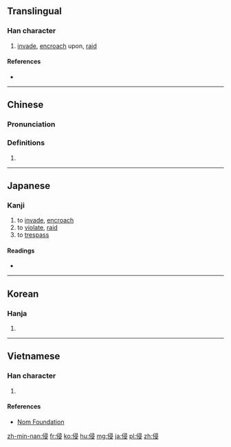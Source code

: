 ==Translingual==

===Han character===
{{Han char|rn=9|rad=人|as=07|sn=9|four=2724<sub>7</sub>|canj=人尸一水 (OSME)|ids=⿰[[亻]][[𠬶]]}}

# [[invade]], [[encroach]] upon, [[raid]]

====References====
* {{Han ref|kx=0103.190|dkj=00646|dj=0218.300|hdz=10166.120|uh=4FB5|ud=20405|bh=AB49|bd=43849}}

----

==Chinese==
{{zh-forms}}

===Pronunciation===
{{zh-pron
|m=qīn
|c=cam1
|mc=y
|oc=y
|ma=
|cat=v
}}

===Definitions===
# {{rfdef|lang=zh}}

----

==Japanese==

===Kanji===
{{ja-kanji|grade=c|rs=人07}}

# to [[invade]], [[encroach]]
# to [[violate]], [[raid]]
# to [[trespass]]

====Readings====
* {{ja-readings|on=[[しん]] (shin)|kun=[[おかす]] (okasu)}}

----

==Korean==

===Hanja===
{{ko-hanja|hangeul=침|rv=chim|mr=ch'im}}

# {{defn|lang=ko|sort=人07}}

----

==Vietnamese==

===Han character===
{{vi-hantu|[[xâm]], [[xăm]], [[xơm]]|rs=人07}}

# {{defn|lang=vi}}

====References====
*[http://nomfoundation.org/common/nom_details.php?codepoint=4fb5 Nom Foundation]

[[zh-min-nan:侵]]
[[fr:侵]]
[[ko:侵]]
[[hu:侵]]
[[mg:侵]]
[[ja:侵]]
[[pl:侵]]
[[zh:侵]]